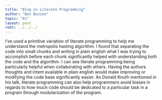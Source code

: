 ```yaml
---
title: "Blog on Literate Programming"
author: "Ben Buzzee"
topic: "01"
layout: post
root: ../../../
---
```


  I've used a primitive variation of literate programming to help me understand the metropolis hasting algorithm. I found that separating the code into small chunks and writing in plain english what I was trying to accomplish before each chunk significantly helped with understanding both the code and the algorithm.
	I can see literate programming being particularly helpful when collaborating with others. Having the authors thoughts and intent available in plain english would make improving or modifying the code base significantly easier. As Donald Knuth mentioned in his talk, literate programming can also help programmers avoid biases in regards to how much code should be dedicated to a particular task in a program through modularization of the program.

